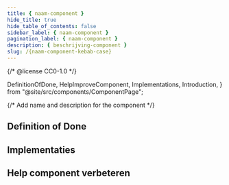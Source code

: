 ```yaml
---
title: { naam-component }
hide_title: true
hide_table_of_contents: false
sidebar_label: { naam-component }
pagination_label: { naam-component }
description: { beschrijving-component }
slug: /{naam-component-kebab-case}
---
```


{/* @license CC0-1.0 */}

  DefinitionOfDone,
  HelpImproveComponent,
  Implementations,
  Introduction,
} from "@site/src/components/ComponentPage";

{/* Add name and description for the component */}


<Introduction component={component} headingLevel={1} description={description} />

## Definition of Done

<DefinitionOfDone component={component} headingLevel={3} />

## Implementaties

<Implementations component={component} headingLevel={3} />

## Help component verbeteren

<HelpImproveComponent component={component} headingLevel={3} />
